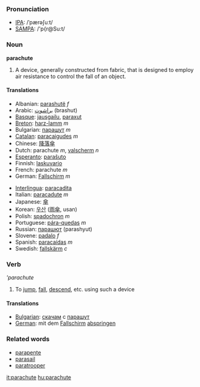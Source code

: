 ===Pronunciation===
*[[w:IPA|IPA]]: /ˈpærəʃuːt/
*[[w:SAMPA|SAMPA]]: /'p{r@Su:t/
===Noun===
'''parachute'''

#A device, generally constructed from fabric, that is designed to employ air resistance to control the fall of an object.

====Translations====
{{top}}
*Albanian: [[parashutë]] ''f''
*Arabic: [[براشوت]] (brashut)
*[[Basque]]: [[jausgailu]], [[paraxut]]
*[[Breton]]: [[harz-lamm]] ''m''
*Bulgarian: [[парашут]] ''m''
*[[Catalan]]: [[paracaigudes]] ''m''
*Chinese: [[降落傘]]
*Dutch: parachute ''m'', [[valscherm]] ''n''
*[[Esperanto]]: [[paraŝuto]]
*Finnish: [[laskuvarjo]]
*French: parachute ''m''
*German: [[Fallschirm]] ''m''
{{mid}}
*[[Interlingua]]: [[paracadita]]
*Italian: [[paracadute]] ''m''
*Japanese: [[傘]]
*Korean: [[우산]] ([[雨傘]], usan)
*Polish: [[spadochron]] ''m''
*Portuguese: [[pára-quedas]] ''m''
*Russian: [[парашют]] (parashyut)
*Slovene: [[padalo]] ''f''
*Spanish: [[paracaídas]] ''m''
*Swedish: [[fallskärm]] ''c''
{{bottom}}

===Verb===
'''parachute''

#To [[jump]], [[fall]], [[descend]], etc. using such a device

====Translations====
*[[Bulgarian]]: [[скачам]] с [[парашут]]
*[[German]]: mit dem [[Fallschirm]] [[abspringen]]

===Related words===
*[[parapente]]
*[[parasail]]
*[[paratrooper]]

[[it:parachute]]
[[hu:parachute]]
